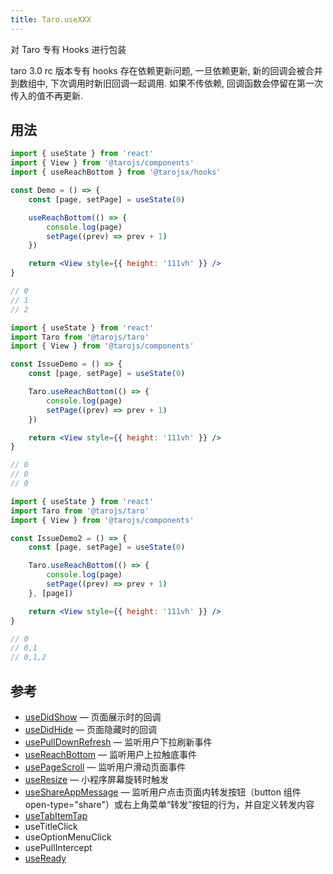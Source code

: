 ```yaml
---
title: Taro.useXXX
---
```


对 Taro 专有 Hooks 进行包装

taro 3.0 rc 版本专有 hooks 存在依赖更新问题, 一旦依赖更新, 新的回调会被合并到数组中, 下次调用时新旧回调一起调用. 如果不传依赖, 回调函数会停留在第一次传入的值不再更新.

## 用法

```jsx title="正确示例"
import { useState } from 'react'
import { View } from '@tarojs/components'
import { useReachBottom } from '@tarojsx/hooks'

const Demo = () => {
    const [page, setPage] = useState(0)

    useReachBottom(() => {
        console.log(page)
        setPage((prev) => prev + 1)
    })

    return <View style={{ height: '111vh' }} />
}

// 0
// 1
// 2
```

```jsx {8} title="不更新错误示范"
import { useState } from 'react'
import Taro from '@tarojs/taro'
import { View } from '@tarojs/components'

const IssueDemo = () => {
    const [page, setPage] = useState(0)

    Taro.useReachBottom(() => {
        console.log(page)
        setPage((prev) => prev + 1)
    })

    return <View style={{ height: '111vh' }} />
}

// 0
// 0
// 0
```

```jsx {8} title="重复调用错误示范"
import { useState } from 'react'
import Taro from '@tarojs/taro'
import { View } from '@tarojs/components'

const IssueDemo2 = () => {
    const [page, setPage] = useState(0)

    Taro.useReachBottom(() => {
        console.log(page)
        setPage((prev) => prev + 1)
    }, [page])

    return <View style={{ height: '111vh' }} />
}

// 0
// 0,1
// 0,1,2
```

## 参考

-   [useDidShow](https://taro-docs.jd.com/taro/docs/next/hooks#usedidshow) &mdash; 页面展示时的回调
-   [useDidHide](https://taro-docs.jd.com/taro/docs/next/hooks#usedidhide) &mdash; 页面隐藏时的回调
-   [usePullDownRefresh](https://taro-docs.jd.com/taro/docs/next/hooks#usepulldownrefresh) &mdash; 监听用户下拉刷新事件
-   [useReachBottom](https://taro-docs.jd.com/taro/docs/next/hooks#usereachbottom) &mdash; 监听用户上拉触底事件
-   [usePageScroll](https://taro-docs.jd.com/taro/docs/next/hooks#usepagescroll) &mdash; 监听用户滑动页面事件
-   [useResize](https://taro-docs.jd.com/taro/docs/next/hooks#useresize) &mdash; 小程序屏幕旋转时触发
-   [useShareAppMessage](https://taro-docs.jd.com/taro/docs/next/hooks#useshareappmessage) &mdash; 监听用户点击页面内转发按钮（button 组件 open-type="share"）或右上角菜单“转发”按钮的行为，并自定义转发内容
-   [useTabItemTap](https://taro-docs.jd.com/taro/docs/next/hooks#usetabitemtap)
-   useTitleClick
-   useOptionMenuClick
-   usePullIntercept
-   [useReady](https://taro-docs.jd.com/taro/docs/next/hooks#useready)
